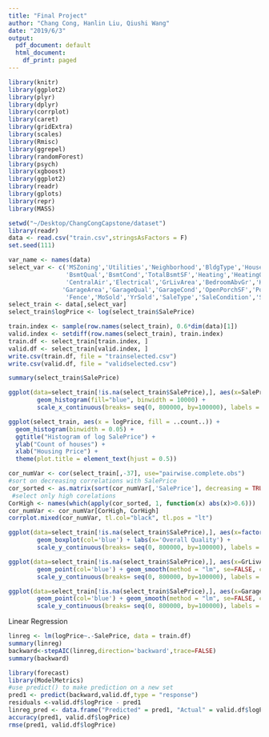 ```yaml
---
title: "Final Project"
author: "Chang Cong, Hanlin Liu, Qiushi Wang"
date: "2019/6/3"
output:
  pdf_document: default
  html_document:
    df_print: paged
---
```

```r
library(knitr)
library(ggplot2)
library(plyr)
library(dplyr)
library(corrplot)
library(caret)
library(gridExtra)
library(scales)
library(Rmisc)
library(ggrepel)
library(randomForest)
library(psych)
library(xgboost)
library(ggplot2) 
library(readr)
library(gplots)
library(repr)
library(MASS)
```

```r
setwd("~/Desktop/ChangCongCapstone/dataset")
library(readr)
data <- read.csv("train.csv",stringsAsFactors = F)
set.seed(111)

```

```r
var_name <- names(data)
select_var <- c('MSZoning','Utilities','Neighborhood','BldgType','HouseStyle','OverallQual','OverallCond','YearBuilt','ExterQual','ExterCond',
                'BsmtQual','BsmtCond','TotalBsmtSF','Heating','HeatingQC', 
                'CentralAir','Electrical','GrLivArea','BedroomAbvGr','KitchenAbvGr','KitchenQual','TotRmsAbvGrd','Functional','Fireplaces','FireplaceQu',
               'GarageArea','GarageQual','GarageCond','OpenPorchSF','PoolArea',
                'Fence','MoSold','YrSold','SaleType','SaleCondition','SalePrice')
select_train <- data[,select_var]
select_train$logPrice <- log(select_train$SalePrice)

train.index <- sample(row.names(select_train), 0.6*dim(data)[1])  
valid.index <- setdiff(row.names(select_train), train.index)  
train.df <- select_train[train.index, ]
valid.df <- select_train[valid.index, ]
write.csv(train.df, file = "trainselected.csv")
write.csv(valid.df, file = "validselected.csv")
```


```r
summary(select_train$SalePrice)

ggplot(data=select_train[!is.na(select_train$SalePrice),], aes(x=SalePrice)) +
        geom_histogram(fill="blue", binwidth = 10000) +
        scale_x_continuous(breaks= seq(0, 800000, by=100000), labels = comma)

ggplot(select_train, aes(x = logPrice, fill = ..count..)) +
  geom_histogram(binwidth = 0.05) +
  ggtitle("Histogram of log SalePrice") +
  ylab("Count of houses") +
  xlab("Housing Price") + 
  theme(plot.title = element_text(hjust = 0.5))
```


```r
cor_numVar <- cor(select_train[,-37], use="pairwise.complete.obs")
#sort on decreasing correlations with SalePrice
cor_sorted <- as.matrix(sort(cor_numVar[,'SalePrice'], decreasing = TRUE))
 #select only high corelations
CorHigh <- names(which(apply(cor_sorted, 1, function(x) abs(x)>0.6)))
cor_numVar <- cor_numVar[CorHigh, CorHigh]
corrplot.mixed(cor_numVar, tl.col="black", tl.pos = "lt")
```

```r
ggplot(data=select_train[!is.na(select_train$SalePrice),], aes(x=factor(OverallQual), y=SalePrice))+
        geom_boxplot(col='blue') + labs(x='Overall Quality') +
        scale_y_continuous(breaks= seq(0, 800000, by=100000), labels = comma)
```

```r
ggplot(data=select_train[!is.na(select_train$SalePrice),], aes(x=GrLivArea, y=SalePrice))+
        geom_point(col='blue') + geom_smooth(method = "lm", se=FALSE, color="black", aes(group=1)) +
        scale_y_continuous(breaks= seq(0, 800000, by=100000), labels = comma) 
```

```r
ggplot(data=select_train[!is.na(select_train$SalePrice),], aes(x=GarageArea, y=SalePrice))+
        geom_point(col='blue') + geom_smooth(method = "lm", se=FALSE, color="black", aes(group=1)) +
        scale_y_continuous(breaks= seq(0, 800000, by=100000), labels = comma) 
```

Linear Regression

```r
linreg <- lm(logPrice~.-SalePrice, data = train.df)
summary(linreg)
backward<-stepAIC(linreg,direction='backward',trace=FALSE)
summary(backward)
```

```r
library(forecast)
library(ModelMetrics)
#use predict() to make prediction on a new set
pred1 <- predict(backward,valid.df,type = "response")
residuals <-valid.df$logPrice - pred1
linreg_pred <- data.frame("Predicted" = pred1, "Actual" = valid.df$logPrice, "Residual" = residuals)
accuracy(pred1, valid.df$logPrice)
rmse(pred1, valid.df$logPrice)
```


